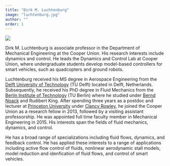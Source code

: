 ```yaml
---
title: "Dirk M. Luchtenburg"
image: "luchtenburg.jpg"
author: ""
order: 1
---
```

::: {.column-margin}
![](luchtenburg.jpg)
:::

Dirk M. Luchtenburg is associate professor in the Department of Mechanical Engineering at the Cooper Union. His research interests include dynamics and control. He leads the Dynamics and Control Lab at Cooper Union, where undergraduate students develop model-based controllers for smart vehicles, such as quadcopters and ground robots.

Luchtenburg received his MS degree in Aerospace Engineering from the [Delft University of Technology](https://www.tudelft.nl/en/) (TU Delft) located in Delft, Netherlands. Subsequently, he received his PhD degree in Fluid Mechanics from the [Berlin Institute of Technology](https://www.tu.berlin/en/) (TU Berlin) where he studied under [Bernd Noack](http://www.berndnoack.com) and Rudibert King. After spending three years as a postdoc and lecturer at [Princeton University](https://www.princeton.edu) under [Clancy Rowley](https://cwrowley.princeton.edu), he joined the Cooper Union as a research fellow in 2013, followed by a visiting assistant professorship. He was appointed full time faculty member in Mechanical Engineering in 2015. His interests span the fields of fluid mechanics, dynamics, and control.

He has a broad range of specializations including fluid flows, dynamics, and feedback control. He has applied these interests to a range of applications including active flow control of fluids, nonlinear aerodynamic stall models, model reduction and idenfication of fluid flows, and control of smart vehicles.